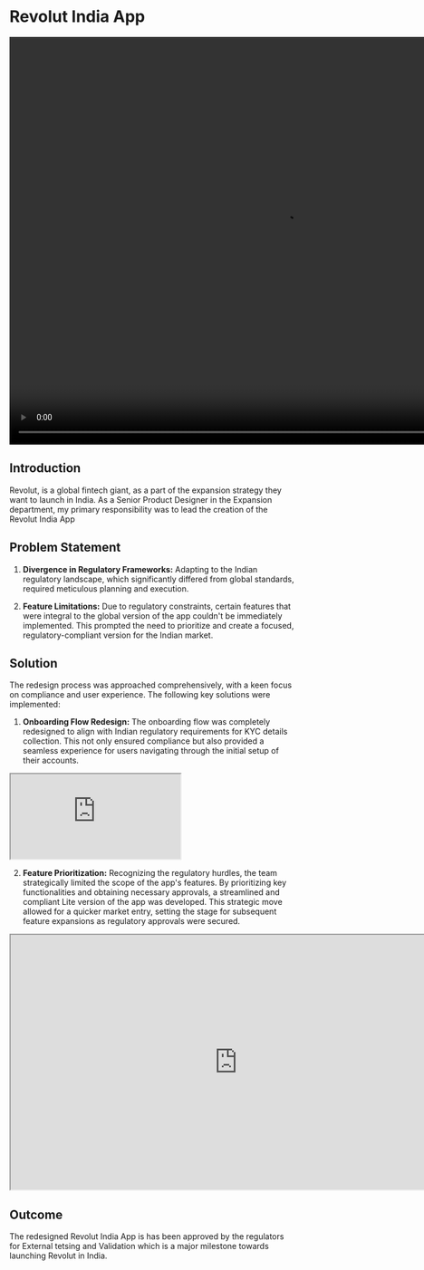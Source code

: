 

# Revolut India App 
 
 <video className="mt-6 rounded-xl" width="960" height="720"  autoPlay loop>
  <source src="/in.mp4" type="video/mp4" />
  </video>

## Introduction
Revolut, is a global fintech giant, as a part of the expansion strategy they want to launch in India. As a Senior Product Designer
in the Expansion department, my primary responsibility was to lead the creation of the Revolut India App

## Problem Statement
1. **Divergence in Regulatory Frameworks:** Adapting to the Indian regulatory landscape, which significantly differed from global
 standards, required meticulous planning and execution.
 
3. **Feature Limitations:** Due to regulatory constraints, certain features that were integral to the global version of the app
 couldn't be immediately implemented. This prompted the need to prioritize and create a focused, regulatory-compliant version for the Indian market.

## Solution
The redesign process was approached comprehensively, with a keen focus on compliance and user experience. The following key 
solutions were implemented:

1. **Onboarding Flow Redesign:** The onboarding flow was completely redesigned to align with Indian regulatory requirements 
for KYC details collection. This not only ensured compliance but also provided a seamless experience for users navigating through 
the initial setup of their accounts.

<iframe  className=' w-full h-[400px] mx-auto' src="https://www.figma.com/embed?embed_host=share&url=https%3A%2F%2Fwww.figma.com%2Ffile%2FvPHjzVJMAAepMovNSVVwVP%2F01-India---Onboarding%3Ftype%3Ddesign%26node-id%3D0%253A1%26mode%3Ddesign%26t%3D2PEXfwZ17IKZLHrz-1" allowfullscreen></iframe>

2. **Feature Prioritization:** Recognizing the regulatory hurdles, the team strategically limited the scope of the app's features.
 By prioritizing key functionalities and obtaining necessary approvals, a streamlined and compliant Lite version of the app was
  developed. This strategic move allowed for a quicker market entry, setting the stage for subsequent feature expansions as 
  regulatory approvals were secured.
<iframe className=' w-full h-[400px] mx-auto' width="800" height="450" src="https://www.figma.com/embed?embed_host=share&url=https%3A%2F%2Fwww.figma.com%2Ffile%2FUleMJZBJZutMRXZ5g65Gnf%2FIndia%3Ftype%3Ddesign%26node-id%3D89%253A163526%26mode%3Ddesign%26t%3DeLGrPia3yXQS0cgE-1" allowfullscreen></iframe>

## Outcome
The redesigned Revolut India App is has been approved by the regulators for External tetsing and Validation which is a major
milestone towards launching Revolut in India. 
